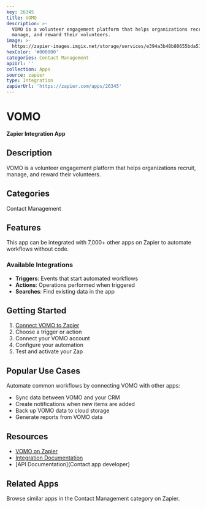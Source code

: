 ```yaml
---
key: 26345
title: VOMO
description: >-
  VOMO is a volunteer engagement platform that helps organizations recruit,
  manage, and reward their volunteers.
image: >-
  https://zapier-images.imgix.net/storage/services/e394a3b48b80655bda5192a9462a7a96.png?auto=format%2Ccompress&ixlib=python-3.0.0&q=50
hexColor: '#000000'
categories: Contact Management
apiUrl: ''
collection: Apps
source: zapier
type: Integration
zapierUrl: 'https://zapier.com/apps/26345'
---
```

# VOMO

**Zapier Integration App**

## Description

VOMO is a volunteer engagement platform that helps organizations recruit, manage, and reward their volunteers.

## Categories

Contact Management

## Features

This app can be integrated with 7,000+ other apps on Zapier to automate workflows without code.

### Available Integrations

- **Triggers**: Events that start automated workflows
- **Actions**: Operations performed when triggered
- **Searches**: Find existing data in the app

## Getting Started

1. [Connect VOMO to Zapier](https://zapier.com/apps/26345)
2. Choose a trigger or action
3. Connect your VOMO account
4. Configure your automation
5. Test and activate your Zap

## Popular Use Cases

Automate common workflows by connecting VOMO with other apps:

- Sync data between VOMO and your CRM
- Create notifications when new items are added
- Back up VOMO data to cloud storage
- Generate reports from VOMO data

## Resources

- [VOMO on Zapier](https://zapier.com/apps/26345)
- [Integration Documentation](https://zapier.com/apps/26345/integrations)
- [API Documentation](Contact app developer)

## Related Apps

Browse similar apps in the Contact Management category on Zapier.
